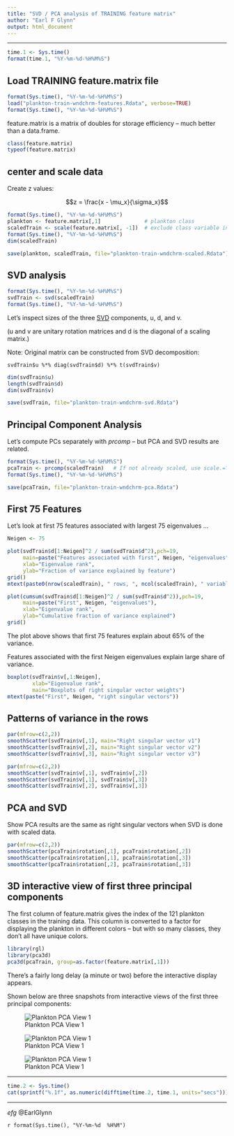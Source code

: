 ```yaml
---
title: "SVD / PCA analysis of TRAINING feature matrix"
author: "Earl F Glynn"
output: html_document
---
```


*****

```r
time.1 <- Sys.time()
format(time.1, "%Y-%m-%d-%H%M%S")
```

## Load TRAINING feature.matrix file

```r
format(Sys.time(), "%Y-%m-%d-%H%M%S")
load("plankton-train-wndchrm-features.Rdata", verbose=TRUE)
format(Sys.time(), "%Y-%m-%d-%H%M%S")
```

feature.matrix is a matrix of doubles for storage efficiency -- much better than a data.frame.

```r
class(feature.matrix)
typeof(feature.matrix)
```

## center and scale data

Create z values:  

$$z = \frac{x - \mu_x}{\sigma_x}$$

```r
format(Sys.time(), "%Y-%m-%d-%H%M%S")
plankton <- feature.matrix[,1]              # plankton class
scaledTrain <- scale(feature.matrix[, -1])  # exclude class variable in first column
format(Sys.time(), "%Y-%m-%d-%H%M%S")
dim(scaledTrain)

save(plankton, scaledTrain, file="plankton-train-wndchrm-scaled.Rdata")
```

## SVD analysis

```r
format(Sys.time(), "%Y-%m-%d-%H%M%S")
svdTrain <- svd(scaledTrain)
format(Sys.time(), "%Y-%m-%d-%H%M%S")
```

Let's inspect sizes of the three [SVD](http://en.wikipedia.org/wiki/Singular_value_decomposition) components, u, d, and v.

(u and v are unitary rotation matrices and d is the diagonal of a scaling matrix.)

Note:  Original matrix can be constructed from SVD decomposition:

```
svdTrain$u %*% diag(svdTrain$d) %*% t(svdTrain$v)
```

```r
dim(svdTrain$u)
length(svdTrain$d)
dim(svdTrain$v)
```

```r
save(svdTrain, file="plankton-train-wndchrm-svd.Rdata")
```

## Principal Component Analysis

Let's compute PCs separately with *prcomp* -- but PCA and SVD results are related.

```r
format(Sys.time(), "%Y-%m-%d-%H%M%S")
pcaTrain <- prcomp(scaledTrain)   # If not already scaled, use scale.=TRUE
format(Sys.time(), "%Y-%m-%d-%H%M%S")
```

```r
save(pcaTrain, file="plankton-train-wndchrm-pca.Rdata")
```

## First 75 Features

Let's look at first 75 features associated with largest 75 eigenvalues ...

```r
Neigen <- 75
```

```r
plot(svdTrain$d[1:Neigen]^2 / sum(svdTrain$d^2),pch=19,
     main=paste("Features associated with first", Neigen, "eigenvalues"),
     xlab="Eigenvalue rank",
     ylab="Fraction of variance explained by feature")
grid()
mtext(paste0(nrow(scaledTrain), " rows, ", ncol(scaledTrain), " variables"))

plot(cumsum(svdTrain$d[1:Neigen]^2 / sum(svdTrain$d^2)),pch=19,
     main=paste("First", Neigen, "eigenvalues"),
     xlab="Eigenvalue rank",
     ylab="Cumulative fraction of variance explained")
grid()
```

The plot above shows that first 75 features explain about 65% of the variance.

Features associated with the first Neigen eigenvalues explain large share of variance.

```r
boxplot(svdTrain$v[,1:Neigen],
        xlab="Eigenvalue rank",
        main="Boxplots of right singular vector weights")
mtext(paste("First", Neigen, "right singular vectors"))
```

## Patterns of variance in the rows

```r
par(mfrow=c(2,2))
smoothScatter(svdTrain$v[,1], main="Right singular vector v1")
smoothScatter(svdTrain$v[,2], main="Right singular vector v2")
smoothScatter(svdTrain$v[,3], main="Right singular vector v3")

par(mfrow=c(2,2))
smoothScatter(svdTrain$v[,1], svdTrain$v[,2])
smoothScatter(svdTrain$v[,1], svdTrain$v[,3])
smoothScatter(svdTrain$v[,2], svdTrain$v[,3])
```

## PCA and SVD

Show PCA results are the same as right singular vectors when SVD is done with scaled data.

```r
par(mfrow=c(2,2))
smoothScatter(pcaTrain$rotation[,1], pcaTrain$rotation[,2])
smoothScatter(pcaTrain$rotation[,1], pcaTrain$rotation[,3])
smoothScatter(pcaTrain$rotation[,2], pcaTrain$rotation[,3])  
```

## 3D interactive view of first three principal components 

The first column of feature.matrix gives the index of the 121 plankton classes in the training data.  This column is converted to a factor for displaying the plankton in different colors -- but with so many classes, they don't all have unique colors.

```r
library(rgl)
library(pca3d)
pca3d(pcaTrain, group=as.factor(feature.matrix[,1]))
```

There's a fairly long delay (a minute or two) before the interactive display appears.  

Shown below are three snapshots from interactive views of the first three principal components:

![Plankton PCA View 1](figures/plankton-wndchrm-features-PCA-view1.png)

![Plankton PCA View 1](figures/plankton-wndchrm-features-PCA-view2.png)

![Plankton PCA View 1](figures/plankton-wndchrm-features-PCA-view3.png)

*****

```r
time.2 <- Sys.time()
cat(sprintf("%.1f", as.numeric(difftime(time.2, time.1, units="secs"))), " secs\n")
```

*****

*efg* @EarlGlynn

`r format(Sys.time(), "%Y-%m-%d  %H%M")`

